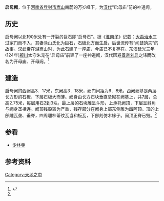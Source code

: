 {{文物保护单位
| 级别 = 全国
| 图片 = 
| 名称 = 启母阙
| 编号 = 1-50
| 分类 = 古建筑
| 时代 = [[东汉|东汉]]
| 所在 = [[河南省|河南省]][[登封市|登封市]]
| 登录 = 1961年
| Cat = 河南全国重点文物保护单位
}}
'''启母阙'''，位于[[河南省|河南省]][[登封市|登封市]][[嵩山|嵩山]]南麓的万岁峰下，为[[汉代|汉代]]“启母庙”前的神道阙。

==历史==
启母阙以北190米处有一开裂的巨石即“启母石”。据《[[淮南子|淮南子]]》记载：[[大禹治水|大禹治水]]三过家门而不入，其妻涂山氏化为巨石，石破北方而生启，后世流传有“闻鼓饷夫”的故事。[[汉武帝|汉武帝]]在游嵩山时，为此石建了一座庙，今庙已不复存在。[[东汉|东汉]][[延光|延光]]三年(124年)[[颍川|颍川]]太守朱宠在“启母庙”前建了一座神道阙，汉代因避[[景帝|景帝]][[刘启|刘启]]之讳而改名为开母庙、开母阙。<ref name="qmqwwj">{{cite web|url=http://www.ncha.gov.cn/tabid/1197/InfoID/25598/Default.aspx|title=少室阙|publisher=国家文物局|date=2010-07-30|deadurl=yes|archiveurl=https://archive.is/20120805134014/http://www.sach.gov.cn/tabid/1197/InfoID/25598/Default.aspx|archivedate=2012-08-05|accessdate=2019-12-19}}</ref>

==建造==
启母阙的西阙高3．17米，东阙高3．18米，阙门间距为6．8米。西阙阙基是两层长方形的石板，下层石板大而薄。阙身由长方石块垂直垒砌在阙基上，共7层，总高2.75米，每层用石2到3块。最上层的石块雕呈斗形，上承托阙顶，下层呈斜角与阙身垄相连。阙顶残毁较为严重，残存部分在阙身上部东侧雕为四阿顶。顶的上部雕瓦垄、垂脊，四周雕柿蒂纹瓦当和板瓦，下部刻仿木椽子。阙顶正脊已毁。<ref name="qmqwwj"/>

==参看==
*[[少林寺|少林寺]]

== 参考资料 ==
{{reflist}}

{{中岳汉三阙}}
{{登封“天地之中”历史建筑群}}
{{河南全国重点文物保护单位}}

[[Category:天地之中|Category:天地之中]]